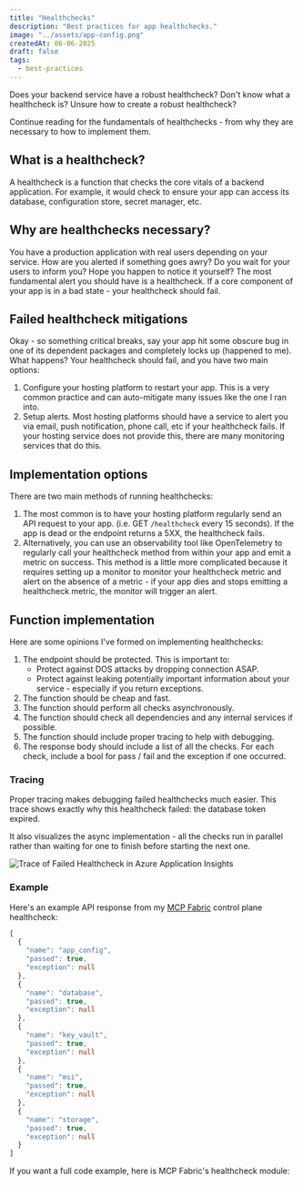 ```yaml
---
title: "Healthchecks"
description: "Best practices for app healthchecks."
image: "../assets/app-config.png"
createdAt: 06-06-2025
draft: false
tags:
  - best-practices
---
```



Does your backend service have a robust healthcheck? Don't know what a healthcheck is? Unsure how to create a robust healthcheck?

Continue reading for the fundamentals of healthchecks - from why they are necessary to how to implement them.

## What is a healthcheck?

A healthcheck is a function that checks the core vitals of a backend application. For example, it would check to ensure your app can access its database, configuration store, secret manager, etc.

## Why are healthchecks necessary?

You have a production application with real users depending on your service. How are you alerted if something goes awry? Do you wait for your users to inform you? Hope you happen to notice it yourself? The most fundamental alert you should have is a healthcheck. If a core component of your app is in a bad state - your healthcheck should fail.

## Failed healthcheck mitigations

Okay - so something critical breaks, say your app hit some obscure bug in one of its dependent packages and completely locks up (happened to me). What happens? Your healthcheck should fail, and you have two main options:

1. Configure your hosting platform to restart your app. This is a very common practice and can auto-mitigate many issues like the one I ran into.
2. Setup alerts. Most hosting platforms should have a service to alert you via email, push notification, phone call, etc if your healthcheck fails. If your hosting service does not provide this, there are many monitoring services that do this.

## Implementation options

There are two main methods of running healthchecks:

1. The most common is to have your hosting platform regularly send an API request to your app. (i.e. GET `/healthcheck` every 15 seconds). If the app is dead or the endpoint returns a 5XX, the healthcheck fails.
2. Alternatively, you can use an observability tool like OpenTelemetry to regularly call your healthcheck method from within your app and emit a metric on success. This method is a little more complicated because it requires setting up a monitor to monitor your healthcheck metric and alert on the absence of a metric - if your app dies and stops emitting a healthcheck metric, the monitor will trigger an alert.

## Function implementation

Here are some opinions I've formed on implementing healthchecks:

1. The endpoint should be protected. This is important to:
    - Protect against DOS attacks by dropping connection ASAP.
    - Protect against leaking potentially important information about your service - especially if you return exceptions.
2. The function should be cheap and fast.
3. The function should perform all checks asynchronously.
4. The function should check all dependencies and any internal services if possible.
5. The function should include proper tracing to help with debugging.
6. The response body should include a list of all the checks. For each check, include a bool for pass / fail and the exception if one occurred.

### Tracing

Proper tracing makes debugging failed healthchecks much easier. This trace shows exactly why this healthcheck failed: the database token expired.

It also visualizes the async implementation - all the checks run in parallel rather than waiting for one to finish before starting the next one.

![Trace of Failed Healthcheck in Azure Application Insights](../assets/failed-healthcheck.png)

### Example

Here's an example API response from my [MCP Fabric](../projects/mcp-fabric) control plane healthcheck:

```ts title="healthcheck response"
[
  {
    "name": "app_config",
    "passed": true,
    "exception": null
  },
  {
    "name": "database",
    "passed": true,
    "exception": null
  },
  {
    "name": "key_vault",
    "passed": true,
    "exception": null
  },
  {
    "name": "msi",
    "passed": true,
    "exception": null
  },
  {
    "name": "storage",
    "passed": true,
    "exception": null
  }
]
```

If you want a full code example, here is MCP Fabric's healthcheck module:

<CodeDropdown 
  title="View Full Healthcheck Implementation"
  filename="healthcheck.py"
  code={healthcheckCode}
  language="python"
/>
